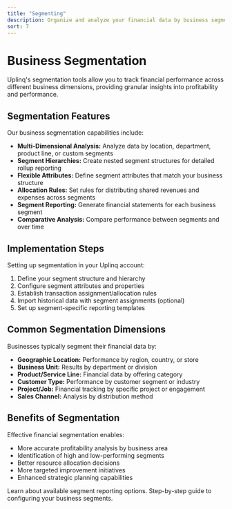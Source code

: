 ```yaml
---
title: "Segmenting"
description: Organize and analyze your financial data by business segments for deeper insights
sort: 7
---
```


# Business Segmentation

<Callout type="info" title="Feature Overview">
Uplinq's segmentation tools allow you to track financial performance across different business dimensions, providing granular insights into profitability and performance.
</Callout>

## Segmentation Features

Our business segmentation capabilities include:

- **Multi-Dimensional Analysis:** Analyze data by location, department, product line, or custom segments
- **Segment Hierarchies:** Create nested segment structures for detailed rollup reporting
- **Flexible Attributes:** Define segment attributes that match your business structure
- **Allocation Rules:** Set rules for distributing shared revenues and expenses across segments
- **Segment Reporting:** Generate financial statements for each business segment
- **Comparative Analysis:** Compare performance between segments and over time

## Implementation Steps

Setting up segmentation in your Uplinq account:

1. Define your segment structure and hierarchy
2. Configure segment attributes and properties
3. Establish transaction assignment/allocation rules
4. Import historical data with segment assignments (optional)
5. Set up segment-specific reporting templates

## Common Segmentation Dimensions

Businesses typically segment their financial data by:

- **Geographic Location:** Performance by region, country, or store
- **Business Unit:** Results by department or division
- **Product/Service Line:** Financial data by offering category
- **Customer Type:** Performance by customer segment or industry
- **Project/Job:** Financial tracking by specific project or engagement
- **Sales Channel:** Analysis by distribution method

## Benefits of Segmentation

Effective financial segmentation enables:

- More accurate profitability analysis by business area
- Identification of high and low-performing segments
- Better resource allocation decisions
- More targeted improvement initiatives
- Enhanced strategic planning capabilities

<div className="grid grid-cols-1 gap-4 sm:grid-cols-2">
  <Card title="Segment Reporting" href="/docs/reporting/segments" icon="bar-chart-2">
    Learn about available segment reporting options.
  </Card>
  <Card title="Segment Setup Guide" href="/docs/setup/segmentation" icon="settings">
    Step-by-step guide to configuring your business segments.
  </Card>
</div>